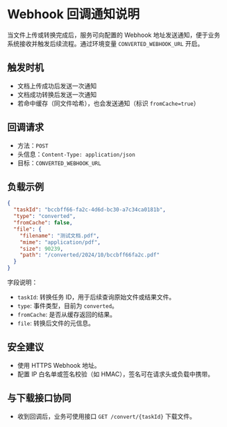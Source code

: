# Webhook 回调通知说明

当文件上传或转换完成后，服务可向配置的 Webhook 地址发送通知，便于业务系统接收并触发后续流程。通过环境变量 `CONVERTED_WEBHOOK_URL` 开启。

## 触发时机

- 文档上传成功后发送一次通知
- 文档成功转换后发送一次通知
- 若命中缓存（同文件哈希），也会发送通知（标识 `fromCache=true`）

## 回调请求

- 方法：`POST`
- 头信息：`Content-Type: application/json`
- 目标：`CONVERTED_WEBHOOK_URL`

## 负载示例

```json
{
  "taskId": "bccbff66-fa2c-4d6d-bc30-a7c34ca0181b",
  "type": "converted",
  "fromCache": false,
  "file": {
    "filename": "测试文档.pdf",
    "mime": "application/pdf",
    "size": 90239,
    "path": "/converted/2024/10/bccbff66fa2c.pdf"
  }
}
```

字段说明：
- `taskId`: 转换任务 ID，用于后续查询原始文件或结果文件。
- `type`: 事件类型，目前为 `converted`。
- `fromCache`: 是否从缓存返回的结果。
- `file`: 转换后文件的元信息。

## 安全建议

- 使用 HTTPS Webhook 地址。
- 配置 IP 白名单或签名校验（如 HMAC），签名可在请求头或负载中携带。

## 与下载接口协同

- 收到回调后，业务可使用接口 `GET /convert/{taskId}` 下载文件。
